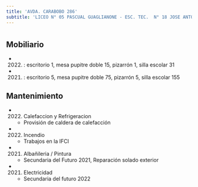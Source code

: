 ```yaml
---
title: 'AVDA. CARABOBO 286'
subtitle: 'LICEO N° 05 PASCUAL GUAGLIANONE - ESC. TEC.  N° 18 JOSE ANTONIO ALVAREZ CONDARCO'
---
```


#


## Mobiliario

*  (2022) : escritorio 1, mesa pupitre doble 15, pizarrón 1, silla escolar 31 

*  (2021) : escritorio 5, mesa pupitre doble 75, pizarrón 5, silla escolar 155 





## Mantenimiento

*  (2022) Calefaccion y Refrigeracion 
    + Provisión de caldera de calefacción

*  (2022) Incendio 
    + Trabajos en la IFCI

*  (2021) Albañileria / Pintura 
    + Secundaria del Futuro 2021, Reparación solado exterior

*  (2021) Electricidad 
    + Secundaria del futuro 2022



